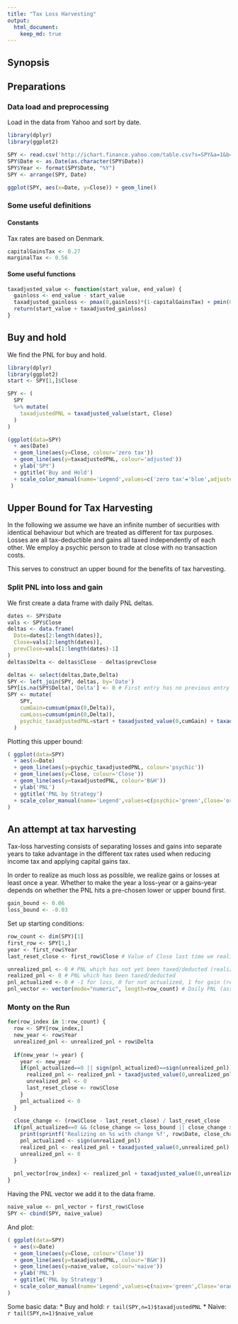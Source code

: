 ```yaml
---
title: "Tax Loss Harvesting"
output: 
  html_document:
    keep_md: true
---
```

## Synopsis

## Preparations
### Data load and preprocessing
Load in the data from Yahoo and sort by date.
```r
library(dplyr)
library(ggplot2)

SPY <- read.csv('http://ichart.finance.yahoo.com/table.csv?s=SPY&a=1&b=1&c=2005&g=d&ignore=.csv')
SPY$Date <- as.Date(as.character(SPY$Date))
SPY$Year <- format(SPY$Date, "%Y")
SPY <- arrange(SPY, Date)

ggplot(SPY, aes(x=Date, y=Close)) + geom_line()
```

### Some useful definitions
#### Constants
Tax rates are based on Denmark.
```r
capitalGainsTax <- 0.27
marginalTax <- 0.56
```

#### Some useful functions
```r
taxadjusted_value <- function(start_value, end_value) {
  gainloss <- end_value - start_value
  taxadjusted_gainloss <- pmax(0,gainloss)*(1-capitalGainsTax) + pmin(0,gainloss)*(1-marginalTax)
  return(start_value + taxadjusted_gainloss)
}
```

## Buy and hold
We find the PNL for buy and hold. 

```r
library(dplyr)
library(ggplot2)
start <- SPY[1,]$Close

SPY <- (
  SPY 
  %>% mutate(
    taxadjustedPNL = taxadjusted_value(start, Close)
  )
)

(ggplot(data=SPY) 
  + aes(Date)
  + geom_line(aes(y=Close, colour='zero tax')) 
  + geom_line(aes(y=taxadjustedPNL, colour='adjusted'))
  + ylab('SPY')
  + ggtitle('Buy and Hold')
  + scale_color_manual(name='Legend',values=c('zero tax'='blue',adjusted='orange'))
 )
```

## Upper Bound for Tax Harvesting
In the following we assume we have an infinite number of securities with identical behaviour but which are treated as different for tax purposes. Losses are all tax-deductible and gains all taxed independently of each other. We employ a psychic person to trade at close with no transaction costs.

This serves to construct an upper bound for the benefits of tax harvesting.

### Split PNL into loss and gain
We first create a data frame with daily PNL deltas.
```r
dates <- SPY$Date
vals <- SPY$Close
deltas <- data.frame(
  Date=dates[2:length(dates)],
  Close=vals[2:length(dates)],
  prevClose=vals[1:length(dates)-1]
)
deltas$Delta <- deltas$Close - deltas$prevClose
```

```r
deltas <- select(deltas,Date,Delta)
SPY <- left_join(SPY, deltas, by='Date')
SPY[is.na(SPY$Delta),'Delta'] <- 0 # First entry has no previous entry and thus no delta
SPY <- mutate(
    SPY, 
    cumGain=cumsum(pmax(0,Delta)), 
    cumLoss=cumsum(pmin(0,Delta)),
    psychic_taxadjustedPNL=start + taxadjusted_value(0,cumGain) + taxadjusted_value(0,cumLoss)
  )
```

Plotting this upper bound:
```r
( ggplot(data=SPY)
  + aes(x=Date)
  + geom_line(aes(y=psychic_taxadjustedPNL, colour='psychic'))
  + geom_line(aes(y=Close, colour='Close'))
  + geom_line(aes(y=taxadjustedPNL, colour='B&H'))
  + ylab('PNL')
  + ggtitle('PNL by Strategy')
  + scale_color_manual(name='Legend',values=c(psychic='green',Close='orange', 'B&H'='violet'))
)
```

## An attempt at tax harvesting
Tax-loss harvesting consists of separating losses and gains into separate years to take advantage in the different tax rates used when reducing income tax and applying capital gains tax.

In order to realize as much loss as possible, we realize gains or losses at least once a year. Whether to make the year a loss-year or a gains-year depends on whether the PNL hits a pre-chosen lower or upper bound first.

```r
gain_bound <- 0.06
loss_bound <- -0.03
```

Set up starting conditions:
```r
row_count <- dim(SPY)[1] 
first_row <- SPY[1,]
year <- first_row$Year 
last_reset_close <- first_row$Close # Value of Close last time we realized gains/losses

unrealized_pnl <- 0 # PNL which has not yet been taxed/deducted (realized)
realized_pnl <- 0 # PNL which has been taxed/deducted
pnl_actualized <- 0 # -1 for loss, 0 for not actualized, 1 for gain (records last tax realization)
pnl_vector <- vector(mode="numeric", length=row_count) # Daily PNL (assuming full sell-out)
```

### Monty on the Run
```r
for(row_index in 1:row_count) {
  row <- SPY[row_index,]
  new_year <- row$Year
  unrealized_pnl <- unrealized_pnl + row$Delta
  
  if(new_year != year) {
    year <- new_year
    if(pnl_actualized==0 || sign(pnl_actualized)==sign(unrealized_pnl)) {
      realized_pnl <- realized_pnl + taxadjusted_value(0,unrealized_pnl)
      unrealized_pnl <- 0
      last_reset_close <- row$Close
    } 
    pnl_actualized <- 0
  }
  
  close_change <- (row$Close - last_reset_close) / last_reset_close 
  if(pnl_actualized==0 && (close_change <= loss_bound || close_change >= gain_bound) ) {
    print(sprintf('Realizing on %s with change %f', row$Date, close_change))
    pnl_actualized <- sign(unrealized_pnl)
    realized_pnl <- realized_pnl + taxadjusted_value(0,unrealized_pnl)
    unrealized_pnl <- 0
  }
  
  pnl_vector[row_index] <- realized_pnl + taxadjusted_value(0,unrealized_pnl)[1]
}
```

Having the PNL vector we add it to the data frame.

```r
naive_value <- pnl_vector + first_row$Close
SPY <- cbind(SPY, naive_value)
```

And plot:
```r
( ggplot(data=SPY)
  + aes(x=Date)
  + geom_line(aes(y=Close, colour='Close'))
  + geom_line(aes(y=taxadjustedPNL, colour='B&H'))
  + geom_line(aes(y=naive_value, colour='naive'))
  + ylab('PNL')
  + ggtitle('PNL by Strategy')
  + scale_color_manual(name='Legend',values=c(naive='green',Close='orange', 'B&H'='violet'))
)
```

Some basic data:
* Buy and hold: `r tail(SPY,n=1)$taxadjustedPNL`
* Naive: `r tail(SPY,n=1)$naive_value`